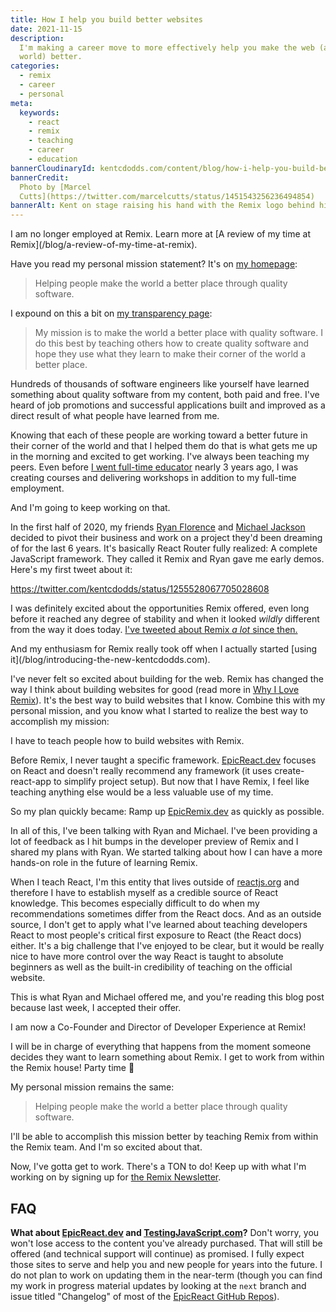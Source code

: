 ```yaml
---
title: How I help you build better websites
date: 2021-11-15
description:
  I'm making a career move to more effectively help you make the web (and the
  world) better.
categories:
  - remix
  - career
  - personal
meta:
  keywords:
    - react
    - remix
    - teaching
    - career
    - education
bannerCloudinaryId: kentcdodds.com/content/blog/how-i-help-you-build-better-websites/kent-speaking-about-remix
bannerCredit:
  Photo by [Marcel
  Cutts](https://twitter.com/marcelcutts/status/1451543256236494854)
bannerAlt: Kent on stage raising his hand with the Remix logo behind him
---
```


<callout-info>
  I am no longer employed at Remix. Learn more at [A review of my time at
  Remix](/blog/a-review-of-my-time-at-remix).
</callout-info>

Have you read my personal mission statement? It's on [my homepage](/):

> Helping people make the world a better place through quality software.

I expound on this a bit on [my transparency page](/transparency):

> My mission is to make the world a better place with quality software. I do
> this best by teaching others how to create quality software and hope they use
> what they learn to make their corner of the world a better place.

Hundreds of thousands of software engineers like yourself have learned something
about quality software from my content, both paid and free. I've heard of job
promotions and successful applications built and improved as a direct result of
what people have learned from me.

Knowing that each of these people are working toward a better future in their
corner of the world and that I helped them do that is what gets me up in the
morning and excited to get working. I've always been teaching my peers. Even
before [I went full-time educator](/blog/full-time-educator) nearly 3 years ago,
I was creating courses and delivering workshops in addition to my full-time
employment.

And I'm going to keep working on that.

In the first half of 2020, my friends
[Ryan Florence](https://twitter.com/ryanflorence) and
[Michael Jackson](https://twitter.com/mjackson) decided to pivot their business
and work on a project they'd been dreaming of for the last 6 years. It's
basically React Router fully realized: A complete JavaScript framework. They
called it Remix and Ryan gave me early demos. Here's my first tweet about it:

https://twitter.com/kentcdodds/status/1255528067705028608

I was definitely excited about the opportunities Remix offered, even long before
it reached any degree of stability and when it looked _wildly_ different from
the way it does today.
[I've tweeted about Remix _a lot_ since then.](https://twitter.com/search?q=from%3Akentcdodds%20remix&src=typed_query&f=live)

<callout-success>
  And my enthusiasm for Remix really took off when I actually started [using
  it](/blog/introducing-the-new-kentcdodds.com).
</callout-success>

I've never felt so excited about building for the web. Remix has changed the way
I think about building websites for good (read more in
[Why I Love Remix](/blog/why-i-love-remix)). It's the best way to build websites
that I know. Combine this with my personal mission, and you know what I started
to realize the best way to accomplish my mission:

<callout-info>
  I have to teach people how to build websites with Remix.
</callout-info>

Before Remix, I never taught a specific framework.
[EpicReact.dev](https://epicreact.dev) focuses on React and doesn't really
recommend any framework (it uses create-react-app to simplify project setup).
But now that I have Remix, I feel like teaching anything else would be a less
valuable use of my time.

So my plan quickly became: Ramp up [EpicRemix.dev](https://epicremix.dev) as
quickly as possible.

In all of this, I've been talking with Ryan and Michael. I've been providing a
lot of feedback as I hit bumps in the developer preview of Remix and I shared my
plans with Ryan. We started talking about how I can have a more hands-on role in
the future of learning Remix.

When I teach React, I'm this entity that lives outside of
[reactjs.org](https://reactjs.org) and therefore I have to establish myself as a
credible source of React knowledge. This becomes especially difficult to do when
my recommendations sometimes differ from the React docs. And as an outside
source, I don't get to apply what I've learned about teaching developers React
to most people's critical first exposure to React (the React docs) either. It's
a big challenge that I've enjoyed to be clear, but it would be really nice to
have more control over the way React is taught to absolute beginners as well as
the built-in credibility of teaching on the official website.

This is what Ryan and Michael offered me, and you're reading this blog post
because last week, I accepted their offer.

<callout-success>
  I am now a Co-Founder and Director of Developer Experience at Remix!
</callout-success>

I will be in charge of everything that happens from the moment someone decides
they want to learn something about Remix. I get to work from within the Remix
house! Party time 🥳

My personal mission remains the same:

> Helping people make the world a better place through quality software.

I'll be able to accomplish this mission better by teaching Remix from within the
Remix team. And I'm so excited about that.

Now, I've gotta get to work. There's a TON to do! Keep up with what I'm working
on by signing up for [the Remix Newsletter](https://remix.run/newsletter).

## FAQ

**What about [EpicReact.dev](https://epicreact.dev) and
[TestingJavaScript.com](https://testingjavascript.com)?** Don't worry, you won't
lose access to the content you've already purchased. That will still be offered
(and technical support will continue) as promised. I fully expect those sites to
serve and help you and new people for years into the future. I do not plan to
work on updating them in the near-term (though you can find my work in progress
material updates by looking at the `next` branch and issue titled "Changelog" of
most of the [EpicReact GitHub Repos](https://github.com/topics/epicreact-dev)).
